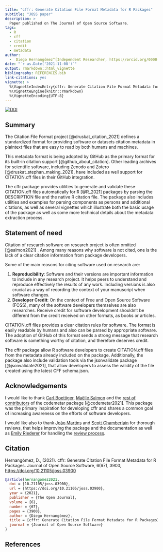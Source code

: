 ---
title: "cffr: Generate Citation File Format Metadata for R Packages"
subtitle: "JOSS paper"
description: >
  Paper published on The Journal of Open Source Software.
tags:
  - R
  - cff
  - citation
  - credit
  - metadata
author:
  -  Diego Hernangómez^[Independent Researcher, https://orcid.org/0000-0001-8457-4658]
date: "`r as.Date('2021-11-08')`"
output: rmarkdown::html_vignette
bibliography: REFERENCES.bib
link-citations: yes
vignette: >
  %\VignetteIndexEntry{cffr: Generate Citation File Format Metadata for R Packages}
  %\VignetteEngine{knitr::rmarkdown}
  %\VignetteEncoding{UTF-8}
---

[![DOI](https://joss.theoj.org/papers/10.21105/joss.03900/status.svg)](https://doi.org/10.21105/joss.03900)

## Summary

The Citation File Format project [@druskat_citation_2021] defines a standardized
format for providing software or datasets citation metadata in plaintext files
that are easy to read by both humans and machines.

This metadata format is being adopted by GitHub as the primary format for its
built-in citation support [@github_about_citation]. Other leading archives for
scientific software, including Zenodo and Zotero [@druskat_stephan_making_2021],
have included as well support for CITATION.cff files in their GitHub
integration.

The cffr package provides utilities to generate and validate these CITATION.cff
files automatically for R [@R_2021] packages by parsing the DESCRIPTION file and
the native R citation file. The package also includes utilities and examples for
parsing components as persons and additional citations, as well as several
vignettes which illustrate both the basic usage of the package as well as some
more technical details about the metadata extraction process.

## Statement of need

Citation of research software on research project is often omitted [@salmon2021]
. Among many reasons why software is not cited, one is the lack of a clear
citation information from package developers.

Some of the main reasons for citing software used on research are:

1.  **Reproducibility**: Software and their versions are important information
    to include in any research project. It helps peers to understand and
    reproduce effectively the results of any work. Including versions is also
    crucial as a way of recording the context of your manuscript when software
    changes.
2.  **Developer Credit:** On the context of Free and Open Source Software
    (FOSS), many of the software developers themselves are also researches.
    Receive credit for software development shouldn't be different from the
    credit received on other formats, as books or articles.

CITATION.cff files provides a clear citation rules for software. The format is
easily readable by humans and also can be parsed by appropriate software. The
adoption of GitHub of this format sends a strong message that research software
is something worthy of citation, and therefore deserves credit.

The cffr package allow R software developers to create CITATION.cff files from
the metadata already included on the package. Additionally, the package also
include validation tools via the jsonvalidate package [@jsonvalidate2021], that
allow developers to assess the validity of the file created using the latest CFF
schema.json.

## Acknowledgements

I would like to thank [Carl
Boettiger](https://ropensci.org/author/carl-boettiger/), [Maëlle
Salmon](https://ropensci.org/author/ma%C3%ABlle-salmon/) and the [rest of
contributors](https://github.com/ropensci/codemetar/graphs/contributors) of the
codemetar package [@codemetar2021]. This package was the primary inspiration for
developing cffr and shares a common goal of increasing awareness on the efforts
of software developers.

I would like also to thank [João Martins](https://zambujo.github.io/) and [Scott
Chamberlain](https://ropensci.org/author/scott-chamberlain/) for thorough
reviews, that helps improving the package and the documentation as well as
[Emily Riederer](https://emilyriederer.netlify.app/) for handling the [review
process](https://github.com/ropensci/software-review/issues/463).

## Citation

Hernangómez, D., (2021). cffr: Generate Citation File Format Metadata for R
Packages. Journal of Open Source Software, 6(67), 3900,
<https://doi.org/10.21105/joss.03900>

``` bibtex
@article{hernangomez2021,
  doi = {10.21105/joss.03900},
  url = {https://doi.org/10.21105/joss.03900},
  year = {2021},
  publisher = {The Open Journal},
  volume = {6},
  number = {67},
  pages = {3900},
  author = {Diego Hernangómez},
  title = {cffr: Generate Citation File Format Metadata for R Packages},
  journal = {Journal of Open Source Software}
}
```

## References
